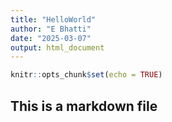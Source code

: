 ```yaml
---
title: "HelloWorld"
author: "E Bhatti"
date: "2025-03-07"
output: html_document
---
```


```r
knitr::opts_chunk$set(echo = TRUE)
```




## This is a markdown file



